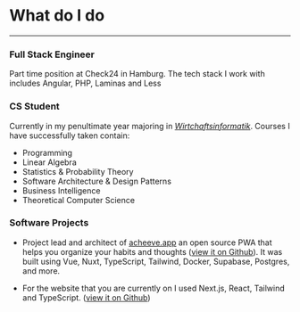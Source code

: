 # What do I do

---

### Full Stack Engineer

Part time position at Check24 in Hamburg. The tech stack I work with includes Angular, PHP, Laminas and Less

### CS Student

Currently in my penultimate year majoring in [_Wirtchaftsinformatik_](https://en.wikipedia.org/wiki/Business_informatics).
Courses I have successfully taken contain:

- Programming
- Linear Algebra
- Statistics & Probability Theory
- Software Architecture & Design Patterns
- Business Intelligence
- Theoretical Computer Science

### Software Projects

- Project lead and architect of [acheeve.app](https://acheeve.app) an open source PWA that helps you
  organize your habits and thoughts ([view it on Github](https://github.com/s0h311/acheeve)).
  It was built using Vue, Nuxt, TypeScript, Tailwind, Docker, Supabase, Postgres, and more.

- For the website that you are currently on I used Next.js, React, Tailwind and TypeScript.
  ([view it on Github](https://github.com/s0h311/soheilnazari.de))
